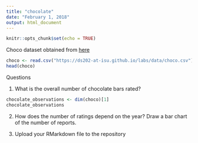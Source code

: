 ```yaml
---
title: "chocolate"
date: "February 1, 2018"
output: html_document
---
```


```r
knitr::opts_chunk$set(echo = TRUE)
```

Choco dataset obtained from [here](https://ds202-at-isu.github.io/labs/data/choco.csv)

```r
choco <- read.csv("https://ds202-at-isu.github.io/labs/data/choco.csv")
head(choco)
```

Questions


1. What is the overall number of chocolate bars rated?

```r
chocolate_observations <- dim(choco)[1]
chocolate_observations
```

2. How does the number of ratings depend on the year? Draw a bar chart of the number of reports.

3. Upload your RMarkdown file to the repository

